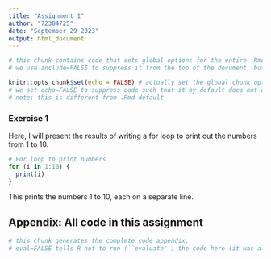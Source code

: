 ```yaml
---
title: "Assignment 1"
author: "72304725"
date: "September 29 2023"
output: html_document
---
```


```r
# this chunk contains code that sets global options for the entire .Rmd. 
# we use include=FALSE to suppress it from the top of the document, but it will still appear in the appendix. 

knitr::opts_chunk$set(echo = FALSE) # actually set the global chunk options. 
# we set echo=FALSE to suppress code such that it by default does not appear throughout the document. 
# note: this is different from .Rmd default
```

### Exercise 1

Here, I will present the results of writing a for loop to print out the numbers from 1 to 10.

```r

# For loop to print numbers
for (i in 1:10) {
  print(i)
}

```

This prints the numbers 1 to 10, each on a separate line.

## Appendix: All code in this assignment

```r
# this chunk generates the complete code appendix. 
# eval=FALSE tells R not to run (``evaluate'') the code here (it was already run before).
```
